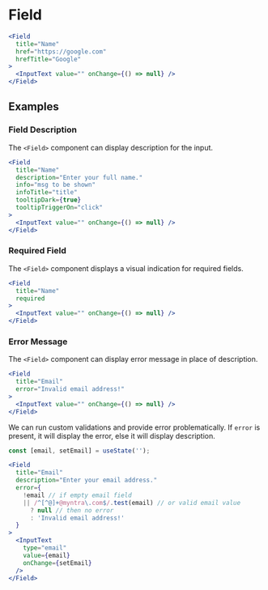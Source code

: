 
# Field

<Documenter component={Field}>

```jsx preview
<Field
  title="Name"
  href="https://google.com"
  hrefTitle="Google"
>
  <InputText value="" onChange={() => null} />
</Field>
```

</Documenter>

## Examples

### Field Description

The `<Field>` component can display description for the input.

```jsx preview
<Field
  title="Name"
  description="Enter your full name."
  info="msg to be shown"
  infoTitle="title"
  tooltipDark={true}
  tooltipTriggerOn="click"
>
  <InputText value="" onChange={() => null} />
</Field>
```

### Required Field

The `<Field>` component displays a visual indication for required fields.

```jsx preview
<Field
  title="Name"
  required
>
  <InputText value="" onChange={() => null} />
</Field>
```

### Error Message

The `<Field>` component can display error message in place of description.

```jsx preview
<Field
  title="Email"
  error="Invalid email address!"
>
  <InputText value="" onChange={() => null} />
</Field>
```

We can run custom validations and provide error problematically. If `error` is present,
it will display the error, else it will display description.

```jsx preview
const [email, setEmail] = useState('');

<Field
  title="Email"
  description="Enter your email address."
  error={
    !email // if empty email field
    || /^[^@]+@myntra\.com$/.test(email) // or valid email value
      ? null // then no error
      : 'Invalid email address!'
  }
>
  <InputText
    type="email"
    value={email}
    onChange={setEmail}
  />
</Field>
```
